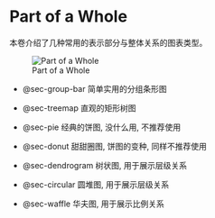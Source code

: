 # Part of a Whole

本卷介绍了几种常用的表示部分与整体关系的图表类型。

![Part of a Whole](./image/part-of-a-whole.png)

- @sec-group-bar  简单实用的分组条形图
  
- @sec-treemap  直观的矩形树图

- @sec-pie  经典的饼图, 没什么用, 不推荐使用

- @sec-donut  甜甜圈图, 饼图的变种, 同样不推荐使用

- @sec-dendrogram  树状图, 用于展示层级关系

- @sec-circular  圆堆图, 用于展示层级关系

- @sec-waffle  华夫图, 用于展示比例关系
